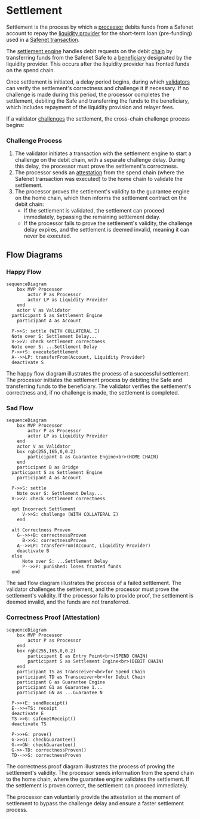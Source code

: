 # Settlement

Settlement is the process by which a [processor](../core-components/processor.mdx) debits funds from a Safenet account to repay the [liquidity provider](../core-components/liquidity-provider.mdx) for the short-term loan (pre-funding) used in a [Safenet transaction](../safenet-transaction.mdx).

The [settlement engine](../protocol/settlement-engine.mdx) handles debit requests on the debit [chain](../chains.mdx) by transferring funds from the Safenet Safe to a [beneficiary](../protocol/beneficiary.mdx) designated by the liquidity provider. 
This occurs after the liquidity provider has fronted funds on the spend chain.

Once settlement is initiated, a delay period begins, during which [validators](../core-components/validator.mdx) can verify the settlement's correctness and challenge it if necessary. 
If no challenge is made during this period, the processor completes the settlement, debiting the Safe and transferring the funds to the beneficiary, which includes repayment of the liquidity provision and relayer fees.

If a validator [challenges](../concepts/challenge.mdx) the settlement, the cross-chain challenge process begins:

### Challenge Process

1. The validator initiates a transaction with the settlement engine to start a challenge on the debit chain, with a separate challenge delay. 
During this delay, the processor must prove the settlement's correctness.
2. The processor sends an [attestation](./attestation.mdx) from the spend chain (where the Safenet transaction was executed) to the home chain to validate the settlement.
3. The processor proves the settlement's validity to the guarantee engine on the home chain, which then informs the settlement contract on the debit chain:
    * If the settlement is validated, the settlement can proceed immediately, bypassing the remaining settlement delay.
    * If the processor fails to prove the settlement's validity, the challenge delay expires, and the settlement is deemed invalid, meaning it can never be executed.

## Flow Diagrams

### Happy Flow

```mermaid
sequenceDiagram
	box MVP Processor
		actor P as Processor
		actor LP as Liquidity Provider
	end
	actor V as Validator
  participant S as Settlement Engine
	participant A as Account

  P->>S: settle (WITH COLLATERAL Ξ)
  Note over S: Settlement Delay...
  V->>V: check settlement correctness
  Note over S: ...Settlement Delay
  P->>+S: executeSettlement
  A-->>LP: transferFrom(Account, Liquidity Provider)
  deactivate S
```

The happy flow diagram illustrates the process of a successful settlement. 
The processor initiates the settlement process by debiting the Safe and transferring funds to the beneficiary. 
The validator verifies the settlement's correctness and, if no challenge is made, the settlement is completed.

### Sad Flow

```mermaid
sequenceDiagram
	box MVP Processor
		actor P as Processor
		actor LP as Liquidity Provider
	end
	actor V as Validator
	box rgb(255,165,0,0.2)
		participant G as Guarantee Engine<br>(HOME CHAIN)
	end
	participant B as Bridge
  participant S as Settlement Engine
	participant A as Account

  P->>S: settle
	Note over S: Settlement Delay...
  V->>V: check settlement correctness
  
  opt Incorrect Settlement
	  V->>S: challenge (WITH COLLATERAL Ξ)
	end
  
  alt Correctness Proven
    G-->>+B: correctnessProven
	  B->>S: correctnessProven
    A-->>LP: transferFrom(Account, Liquidity Provider)
    deactivate B
  else
	  Note over S: ...Settlement Delay
	  P-->>P: punished: loses fronted funds
  end
```

The sad flow diagram illustrates the process of a failed settlement. 
The validator challenges the settlement, and the processor must prove the settlement's validity. 
If the processor fails to provide proof, the settlement is deemed invalid, and the funds are not transferred.

### Correctness Proof (Attestation)

```mermaid
sequenceDiagram
	box MVP Processor
		actor P as Processor
	end
	box rgb(255,165,0,0.2)
		participant E as Entry Point<br>(SPEND CHAIN)
		participant S as Settlement Engine<br>(DEBIT CHAIN)
	end
	participant TS as Transceiver<br>for Spend Chain
	participant TD as Transceiver<br>for Debit Chain
	participant G as Guarantee Engine
	participant G1 as Guarantee 1...
	participant GN as ...Guarantee N
  
  P->>+E: sendReceipt()
  E-->>+TS: receipt
  deactivate E
  TS->>G: safenetReceipt()
  deactivate TS
    
  P->>+G: prove()
  G->>G1: checkGuarantee()
  G->>GN: checkGuarantee()
  G->>-TD: correctnessProven()
  TD-->>S: correctnessProven
```

The correctness proof diagram illustrates the process of proving the settlement's validity. 
The processor sends information from the spend chain to the home chain, where the guarantee engine validates the settlement. 
If the settlement is proven correct, the settlement can proceed immediately.

The processor can voluntarily provide the attestation at the moment of settlement to bypass the challenge delay and ensure a faster settlement process.